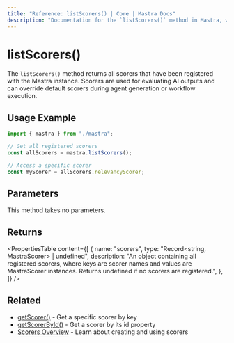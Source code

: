 ```yaml
---
title: "Reference: listScorers() | Core | Mastra Docs"
description: "Documentation for the `listScorers()` method in Mastra, which returns all registered scorers for evaluating AI outputs."
---
```


# listScorers()

The `listScorers()` method returns all scorers that have been registered with the Mastra instance. Scorers are used for evaluating AI outputs and can override default scorers during agent generation or workflow execution.

## Usage Example

```typescript
import { mastra } from "./mastra";

// Get all registered scorers
const allScorers = mastra.listScorers();

// Access a specific scorer
const myScorer = allScorers.relevancyScorer;
```

## Parameters

This method takes no parameters.

## Returns

<PropertiesTable
  content={[
    {
      name: "scorers",
      type: "Record<string, MastraScorer> | undefined",
      description:
        "An object containing all registered scorers, where keys are scorer names and values are MastraScorer instances. Returns undefined if no scorers are registered.",
    },
  ]}
/>

## Related

- [getScorer()](../../reference/core/getScorer) - Get a specific scorer by key
- [getScorerById()](../../reference/core/getScorerById) - Get a scorer by its id property
- [Scorers Overview](../../docs/scorers/overview) - Learn about creating and using scorers
